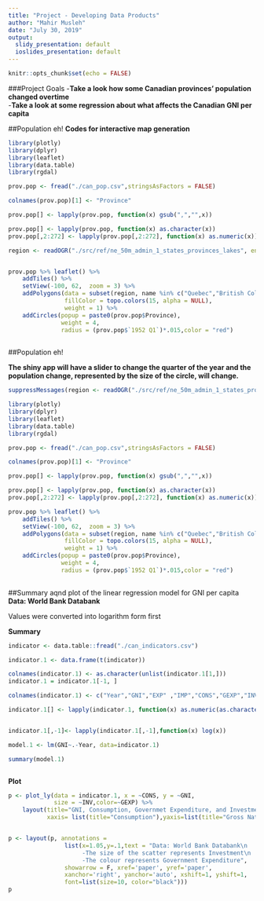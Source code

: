 ---
title: "Project - Developing Data Products"
author: "Mahir Musleh"
date: "July 30, 2019"
output:
  slidy_presentation: default
  ioslides_presentation: default
---

```{r setup, include=FALSE}
knitr::opts_chunk$set(echo = FALSE)
```

###Project Goals
-**Take a look how some Canadian provinces' population changed overtime**      
-**Take a look at some regression about what affects the Canadian GNI per capita**


##Population eh!
**Codes for interactive map generation**
```{r warning=FALSE,message=FALSE,echo=TRUE, cache=TRUE, eval=FALSE}

library(plotly)
library(dplyr)
library(leaflet)
library(data.table)
library(rgdal)

prov.pop <- fread("./can_pop.csv",stringsAsFactors = FALSE)

colnames(prov.pop)[1] <- "Province"

prov.pop[] <- lapply(prov.pop, function(x) gsub(",","",x))

prov.pop[] <- lapply(prov.pop, function(x) as.character(x))
prov.pop[,2:272] <- lapply(prov.pop[,2:272], function(x) as.numeric(x))

region <- readOGR("./src/ref/ne_50m_admin_1_states_provinces_lakes", encoding='UTF-8')


prov.pop %>% leaflet() %>% 
    addTiles() %>% 
    setView(-100, 62,  zoom = 3) %>% 
    addPolygons(data = subset(region, name %in% c("Quebec","British Columbia", "Alberta", "Saskatchewan", "Manitoba", "Ontario", "Quebec", "New Brunswick", "Prince Edward Island", "Nova Scotia", "Newfoundland and Labrador", "Yukon", "Northwest Territories", "Nunavut")), 
                fillColor = topo.colors(15, alpha = NULL),
                weight = 1) %>%
    addCircles(popup = paste0(prov.pop$Province),
               weight = 4,
               radius = (prov.pop$`1952 Q1`)*.015,color = "red")
                                    

```

##Population eh!

**The shiny app will have a slider to change the quarter of the year and the population change, represented by the size of the circle, will change.**


```{r warning=FALSE,message=FALSE, cache =TRUE,results='hide'}
suppressMessages(region <- readOGR("./src/ref/ne_50m_admin_1_states_provinces_lakes", encoding='UTF-8'))
```

```{r warning=FALSE,message=FALSE}

library(plotly)
library(dplyr)
library(leaflet)
library(data.table)
library(rgdal)

prov.pop <- fread("./can_pop.csv",stringsAsFactors = FALSE)

colnames(prov.pop)[1] <- "Province"

prov.pop[] <- lapply(prov.pop, function(x) gsub(",","",x))

prov.pop[] <- lapply(prov.pop, function(x) as.character(x))
prov.pop[,2:272] <- lapply(prov.pop[,2:272], function(x) as.numeric(x))

prov.pop %>% leaflet() %>% 
    addTiles() %>% 
    setView(-100, 62,  zoom = 3) %>% 
    addPolygons(data = subset(region, name %in% c("Quebec","British Columbia", "Alberta", "Saskatchewan", "Manitoba", "Ontario", "Quebec", "New Brunswick", "Prince Edward Island", "Nova Scotia", "Newfoundland and Labrador", "Yukon", "Northwest Territories", "Nunavut")), 
                fillColor = topo.colors(15, alpha = NULL),
                weight = 1) %>%
    addCircles(popup = paste0(prov.pop$Province),
               weight = 4,
               radius = (prov.pop$`1952 Q1`)*.015,color = "red")
                                    

```



##Summary aqnd plot of the linear regression model for GNI per capita    
**Data: World Bank Databank**

Values were converted into logarithm form first    

**Summary**

```{r warning=FALSE,message=FALSE, cache=TRUE, comment = ""}
indicator <- data.table::fread("./can_indicators.csv")

indicator.1 <- data.frame(t(indicator))

colnames(indicator.1) <- as.character(unlist(indicator.1[1,]))
indicator.1 = indicator.1[-1, ]

colnames(indicator.1) <- c("Year","GNI","EXP" ,"IMP","CONS","GEXP","INV")

indicator.1[] <- lapply(indicator.1, function(x) as.numeric(as.character(x)))


indicator.1[,-1]<- lapply(indicator.1[,-1],function(x) log(x))

model.1 <- lm(GNI~.-Year, data=indicator.1)

summary(model.1)



```
    
**Plot**  
```{r warning=FALSE,message=FALSE, cache=TRUE}
p <- plot_ly(data = indicator.1, x = ~CONS, y = ~GNI,
             size = ~INV,color=~GEXP) %>%
    layout(title="GNI, Consumption, Governmet Expenditure, and Investment for Canada",
           xaxis= list(title="Consumption"),yaxis=list(title="Gross National Income"))


p <- layout(p, annotations = 
                list(x=1.05,y=.1,text = "Data: World Bank Databank\n
                     -The size of the scatter represents Investment\n
                     -The colour represents Government Expenditure", 
                showarrow = F, xref='paper', yref='paper', 
                xanchor='right', yanchor='auto', xshift=1, yshift=1,
                font=list(size=10, color="black")))
p
```